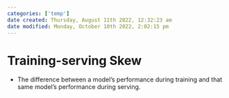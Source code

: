 ```yaml
---
categories: ['temp']
date created: Thursday, August 11th 2022, 12:32:23 am
date modified: Monday, October 10th 2022, 2:02:15 pm
---
```


# Training-serving Skew
- The difference between a model's performance during training and that same model's performance during serving.



